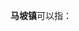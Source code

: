 '''马坡镇'''可以指：
{{PRC admin/disambig|11/01/13/009/000|32/03/12/104/000|37/08/26/108/000|45/09/22/103/000}}
{{disambig|cat=三字中国镇名消歧义}}